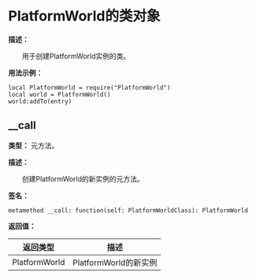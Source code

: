 
# PlatformWorld的类对象

**描述：**

&emsp;&emsp;用于创建PlatformWorld实例的类。

**用法示例：**
```tl
local PlatformWorld = require("PlatformWorld")
local world = PlatformWorld()
world:addTo(entry)
```

## __call

**类型：** 元方法。

**描述：**

&emsp;&emsp;创建PlatformWorld的新实例的元方法。

**签名：**
```tl
metamethod __call: function(self: PlatformWorldClass): PlatformWorld
```

**返回值：**

| 返回类型 | 描述 |
| --- | --- |
| PlatformWorld | PlatformWorld的新实例 |